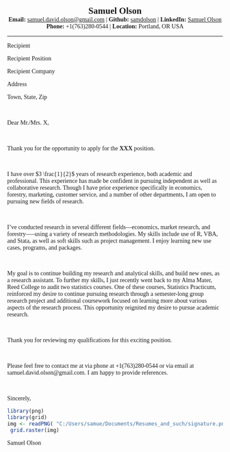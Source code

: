 <center><span style="font-family:Didot; font-size:1.5em;">**Samuel Olson** </span></center>


<center><span style="font-family:Didot; font-size:1em;"> **Email:** [samuel.david.olson@gmail.com](samuel.david.olson@gmail.com) | **Github:** [samdolson](http://github.com/samdolson) | **LinkedIn:** [Samuel Olson](https://www.linkedin.com/in/samuel-olson-108b73135/)</span></center>

<center><span style="font-family:Didot; font-size:1em;"> **Phone:** +1(763)280-0544 | **Location:** Portland, OR USA </span></center>

------

<span style="font-family:Didot; font-size:1em ;"> <p align="left"> 

Recipient

Recipient Position

Recipient Company

Address

Town, State, Zip </p>

<p><br></p>

<span style="font-family:Didot; font-size:1em ;"> <p align="left">
Dear Mr./Mrs. X, 
<p><br></p>
Thank you for the opportunity to apply for the **XXX** position.
<p><br></p>
I have over $3 \frac{1}{2}$ years of research experience, both academic and professional. This experience has made be confident in pursuing independent as well as collaborative research. Though I have prior experience specifically in economics, forestry, marketing, customer service, and a number of other departments, I am open to pursuing new fields of research. 
<p><br></p>
I’ve conducted research in several different fields---economics, market research, and forestry—--using a variety of research methodologies. My skills include use of R, VBA, and Stata, as well as soft skills such as project management. I enjoy learning new use cases, programs, and packages. 
<p><br></p>
My goal is to continue building my research and analytical skills, and build new ones, as a research assistant. To further my skills, I just recently went back to my Alma Mater, Reed College to audit two statistics courses. One of these courses, Statistics Practicum, reinforced my desire to continue pursuing research through a semester-long group research project and additional coursework focused on learning more about various aspects of the research process. This opportunity reignited my desire to pursue academic research. 
<p><br></p>
Thank you for reviewing my qualifications for this exciting position.
<p><br></p>
Please feel free to contact me at via phone at +1(763)280-0544 or via email at samuel.david.olson@gmail.com. I am happy to provide references.
<p><br></p>
Sincerely,</p>
```r
library(png)
library(grid)
img <- readPNG( "C:/Users/samue/Documents/Resumes_and_such/signature.png")
 grid.raster(img)
```
<p align="left"> Samuel Olson </p>  </span>